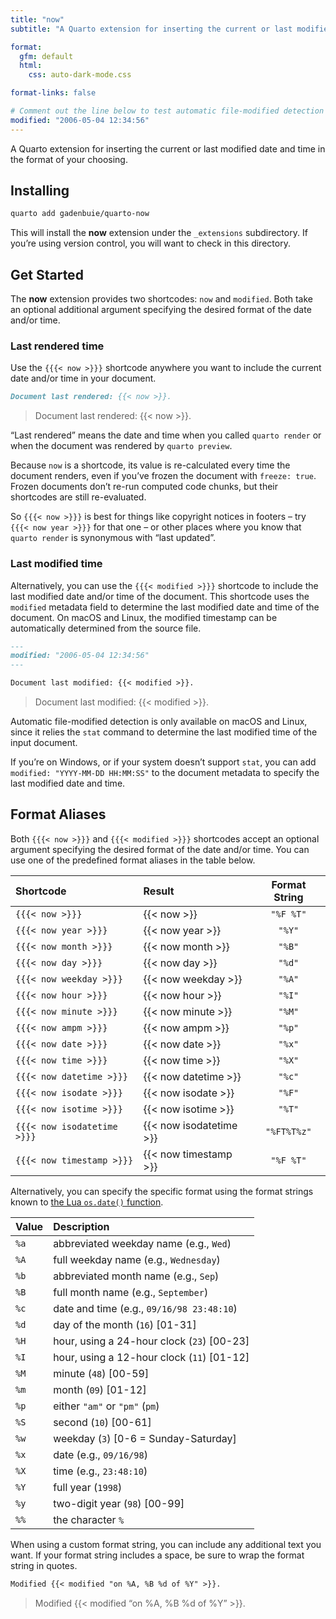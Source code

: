 ```yaml
---
title: "now"
subtitle: "A Quarto extension for inserting the current or last modified date and time"

format:
  gfm: default
  html:
    css: auto-dark-mode.css

format-links: false

# Comment out the line below to test automatic file-modified detection
modified: "2006-05-04 12:34:56"
---
```


::: {.content-visible when-format="markdown"}
A Quarto extension for inserting the current or last modified date and time in the format of your choosing.
:::

## Installing

```bash
quarto add gadenbuie/quarto-now
```

This will install the **now** extension under the `_extensions` subdirectory.
If you're using version control, you will want to check in this directory.

## Get Started

The **now** extension provides two shortcodes: `now` and `modified`.
Both take an optional additional argument specifying the desired format of the date and/or time.

### Last rendered time

Use the `{{{< now >}}}` shortcode anywhere you want to include the current date and/or time in your document.

```.markdown
Document last rendered: {{< now >}}.
```

> Document last rendered: {{< now >}}.

::: {.callout-tip collapse="true" title="What does \"last rendered\" mean?"}
"Last rendered" means the date and time when you called `quarto render` or when the document was rendered by `quarto preview`.

Because `now` is a shortcode, its value is re-calculated every time the document renders, even if you've frozen the document with `freeze: true`.
Frozen documents don't re-run computed code chunks, but their shortcodes are still re-evaluated.

So `{{{< now >}}}` is best for things like copyright notices in footers -- try `{{{< now year >}}}` for that one -- or other places where you know that `quarto render` is synonymous with "last updated".
:::

### Last modified time

Alternatively, you can use the `{{{< modified >}}}` shortcode to include the last modified date and/or time of the document.
This shortcode uses the `modified` metadata field to determine the last modified date and time of the document.
On macOS and Linux, the modified timestamp can be automatically determined from the source file.

```.markdown
---
modified: "2006-05-04 12:34:56"
---

Document last modified: {{< modified >}}.
```

> Document last modified: {{< modified >}}.

::: {.callout-caution collapse="true" title="Automatic file-modified detection"}
Automatic file-modified detection is only available on macOS and Linux, since it relies the `stat` command to determine the last modified time of the input document.

If you're on Windows, or if your system doesn't support `stat`, you can add `modified: "YYYY-MM-DD HH:MM:SS"` to the document metadata to specify the last modified date and time.
:::

## Format Aliases

Both `{{{< now >}}}` and `{{{< modified >}}}` shortcodes accept an optional argument specifying the desired format of the date and/or time.
You can use one of the predefined format aliases in the table below.

| Shortcode | Result | Format String |
|:----------|:-------|:--------------:|
| `{{{< now >}}}` | {{< now >}} | `"%F %T"` |
| `{{{< now year >}}}` | {{< now year >}} | `"%Y"` |
| `{{{< now month >}}}` | {{< now month >}} | `"%B"` |
| `{{{< now day >}}}` | {{< now day >}} | `"%d"` |
| `{{{< now weekday >}}}` | {{< now weekday >}} | `"%A"` |
| `{{{< now hour >}}}` | {{< now hour >}} | `"%I"` |
| `{{{< now minute >}}}` | {{< now minute >}} | `"%M"` |
| `{{{< now ampm >}}}` | {{< now ampm >}} | `"%p"` |
| `{{{< now date >}}}` | {{< now date >}} | `"%x"` |
| `{{{< now time >}}}` | {{< now time >}} | `"%X"` |
| `{{{< now datetime >}}}` | {{< now datetime >}} | `"%c"` |
| `{{{< now isodate >}}}` | {{< now isodate >}} | `"%F"` |
| `{{{< now isotime >}}}` | {{< now isotime >}} | `"%T"` |
| `{{{< now isodatetime >}}}` | {{< now isodatetime >}} | `"%FT%T%z"` |
| `{{{< now timestamp >}}}` | {{< now timestamp >}} | `"%F %T"` |

Alternatively, you can specify the specific format using the format strings known to [the Lua `os.date()` function](https://www.lua.org/pil/22.1.html).

| Value | Description |
|:------|:------------|
|  `%a` | abbreviated weekday name (e.g., `Wed`)  |
|  `%A` | full weekday name (e.g., `Wednesday`)  |
|  `%b` | abbreviated month name (e.g., `Sep`)  |
|  `%B` | full month name (e.g., `September`)  |
|  `%c` | date and time (e.g., `09/16/98 23:48:10`)  |
|  `%d` | day of the month (`16`) \[01-31\]  |
|  `%H` | hour, using a 24-hour clock (`23`) \[00-23\]  |
|  `%I` | hour, using a 12-hour clock (`11`) \[01-12\]  |
|  `%M` | minute (`48`) \[00-59\]  |
|  `%m` | month (`09`) \[01-12\]  |
|  `%p` | either `"am"` or `"pm"` (`pm`)  |
|  `%S` | second (`10`) \[00-61\]  |
|  `%w` | weekday (`3`) \[0-6 = Sunday-Saturday\]  |
|  `%x` | date (e.g., `09/16/98`)  |
|  `%X` | time (e.g., `23:48:10`)  |
|  `%Y` | full year (`1998`)  |
|  `%y` | two-digit year (`98`) \[00-99\]  |
|  `%%` | the character `%` |

When using a custom format string, you can include any additional text you want.
If your format string includes a space, be sure to wrap the format string in quotes.

```.markdown
Modified {{< modified "on %A, %B %d of %Y" >}}.
```

> Modified {{< modified "on %A, %B %d of %Y" >}}.
